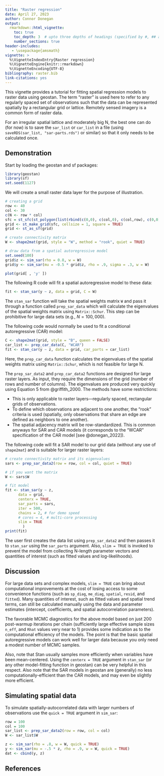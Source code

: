 ```yaml
---
title: "Raster regression"
date: April 27, 2023
author: Connor Donegan
output: 
  rmarkdown::html_vignette:
    toc: true 
    toc_depth: 3  # upto three depths of headings (specified by #, ## and ###)
    number_sections: true    
header-includes:
   - \usepackage{amsmath}
vignette: >
  %\VignetteIndexEntry{Raster regression}
  %\VignetteEngine{knitr::rmarkdown}
  %\VignetteEncoding{UTF-8}
bibliography: raster.bib
link-citations: yes
---
```


This vignette provides a tutorial for fitting spatial regression models to raster data using geostan. The term "raster" is used here to refer to any regularly spaced set of observations such that the data can be represented spatially by a rectangular grid or lattice. Remotely sensed imagery is a common form of raster data. 

For an irregular spatial lattice and moderately big N, the best one can do (for now) is to save the `sar_list` or `car_list` in a file (using `saveRDS(sar_list, "sar-parts.rds")` or similar) so that it only needs to be calculated once.

## Demonstration

Start by loading the geostan and sf packages:

```r
library(geostan)
library(sf)
set.seed(1127)
```

We will create a small raster data layer for the purpose of illustration. 

```r
# creating a grid
row <- 40
col <- 30
c(N <- row * col)
sfc = st_sfc(st_polygon(list(rbind(c(0,0), c(col,0), c(col,row), c(0,0)))))
grid <- st_make_grid(sfc, cellsize = 1, square = TRUE)
grid <- st_as_sf(grid)

# create connectivity matrix
W <- shape2mat(grid, style = "W", method = "rook", quiet = TRUE)

# draw data from a spatial autoregressive model
set.seed(100)
grid$z <- sim_sar(rho = 0.8, w = W)
grid$y <- sim_sar(mu = -0.5 * grid$z, rho = .9, sigma = .3, w = W)
```

```r
plot(grid[ , 'y' ])
```

The following R code will fit a spatial autoregressive model to these data:

```r
fit <- stan_sar(y ~ z, data = grid, C = W)
```

The `stan_sar` function will take the spatial weights matrix `W` and pass it through a function called `prep_sar_data` which will calculate the eigenvalues of the spatial weights matrix using `Matrix::Schur`. This step can be prohibitive for large data sets (e.g., $N = 100,000$).

The following code would normally be used to fit a conditional autoregressive (CAR) model:

```r
C <- shape2mat(grid, style = "B", queen = FALSE)
car_list <- prep_car_data(C, "WCAR")
fit <- stan_car(y ~ z, data = grid, car_parts = car_list)
```

Here, the `prep_car_data` function calculates the eigenvalues of the spatial weights matrix using `Matrix::Schur`, which is not feasible for large N.

The `prep_sar_data2` and `prep_car_data2` functions are designed for large raster layers. As input, they require the dimensions of the grid (number of rows and number of columns). The eigenvalues are produced very quickly using Equation 5 from @griffith_2000. The methods have some restrictions:

 - This is only applicable to raster layers---regularly spaced, rectangular grids of observations.
 - To define which observations are adjacent to one another, the "rook" criteria is used (spatially, only observations that share an edge are defined as neighbors to one another).
 - The spatial adjacency matrix will be row-standardized. This is common anyways for SAR and CAR models (it corresponds to the "WCAR" specification of the CAR model [see @donegan_2022]).

The following code will fit a SAR model to our grid data (without any use of `shape2mat`) and is suitable for larger raster layers:

```r
# create connectivity matrix and its eigenvalues
sars <- prep_sar_data2(row = row, col = col, quiet = TRUE)

# if you want the matrix
W <- sars$W

# fit model
fit <- stan_sar(y ~ z, 
      data = grid,
      centerx = TRUE,
      sar_parts = sars,
      iter = 500,
      chains = 2, # for demo speed
      # cores = 4, # multi-core processing	  
      slim = TRUE
        )	
print(fit)
```

The user first creates the data list using `prep_sar_data2` and then passes it to `stan_sar` using the `sar_parts` argument. Also, `slim = TRUE` is invoked to prevent the model from collecting N-length parameter vectors and quantities of interest (such as fitted values and log-likelihoods).

## Discussion

For large data sets and complex models, `slim = TRUE` can bring about computational improvements at the cost of losing access to some convenience functions (such as `sp_diag`, `me_diag`, `spatial`, `resid`, and `fitted`). Many quantities of interest, such as fitted values and spatial trend terms, can still be calculated manually using the data and parameter estimates (intercept, coefficients, and spatial autocorrelation parameters).

The favorable MCMC diagnostics for the above model based on just 200 post-warmup iterations per chain (sufficiently large effective sample sizes `n_eff`, and `Rhat` values very near to 1) provides some indication as to the computational efficiency of the models. The point is that the basic spatial autoregressive models can work well for larger data because you only need a modest number of MCMC samples.

Also, note that Stan usually samples more efficiently when variables have been mean-centered. Using the `centerx = TRUE` argument in `stan_sar` (or any other model-fitting function in geostan) can be very helpful in this respect. Also note that the SAR models in geostan are (generally) no less computationally-efficient than the CAR models, and may even be slightly more efficient.

## Simulating spatial data

To simulate spatially-autocorrelated data with larger numbers of observations use the `quick = TRUE` argument in `sim_sar`:

```r
row = 100
col = 100
sar_list <- prep_sar_data2(row = row, col = col)
W <- sar_list$W

z <- sim_sar(rho = .8, w = W, quick = TRUE)
y <- sim_sar(mu = -.5 * z, rho = .9, w = W, quick = TRUE)
dat <- cbind(y, z)
```

## References
